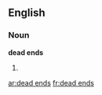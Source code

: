 ==English==

===Noun===
'''dead ends'''

# {{plural of|[[dead end]]}}

[[ar:dead ends]]
[[fr:dead ends]]